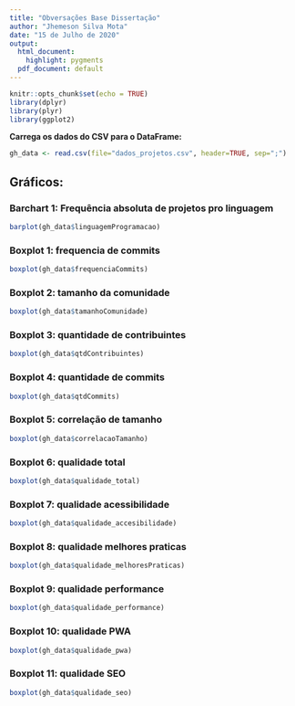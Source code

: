 ```yaml
---
title: "Obversações Base Dissertação"
author: "Jhemeson Silva Mota"
date: "15 de Julho de 2020"
output:
  html_document:
    highlight: pygments
  pdf_document: default
---
```


```r
knitr::opts_chunk$set(echo = TRUE)
library(dplyr)
library(plyr)
library(ggplot2)
```


**Carrega os dados do CSV para o DataFrame:**

```r
gh_data <- read.csv(file="dados_projetos.csv", header=TRUE, sep=";")

```

## Gráficos:

### Barchart 1: Frequência absoluta de projetos pro linguagem

```r
barplot(gh_data$linguagemProgramacao)
```


### Boxplot 1: frequencia de commits

```r
boxplot(gh_data$frequenciaCommits)
```


### Boxplot 2: tamanho da comunidade

```r
boxplot(gh_data$tamanhoComunidade)
```

### Boxplot 3: quantidade de contribuintes

```r
boxplot(gh_data$qtdContribuintes)
```

### Boxplot 4: quantidade de commits

```r
boxplot(gh_data$qtdCommits)
```

### Boxplot 5: correlação de tamanho

```r
boxplot(gh_data$correlacaoTamanho)
```

### Boxplot 6: qualidade total

```r
boxplot(gh_data$qualidade_total)
```

### Boxplot 7: qualidade acessibilidade

```r
boxplot(gh_data$qualidade_accesibilidade)
```

### Boxplot 8: qualidade melhores praticas

```r
boxplot(gh_data$qualidade_melhoresPraticas)
```

### Boxplot 9: qualidade performance

```r
boxplot(gh_data$qualidade_performance)
```


### Boxplot 10: qualidade PWA

```r
boxplot(gh_data$qualidade_pwa)
```

### Boxplot 11: qualidade SEO

```r
boxplot(gh_data$qualidade_seo)
```